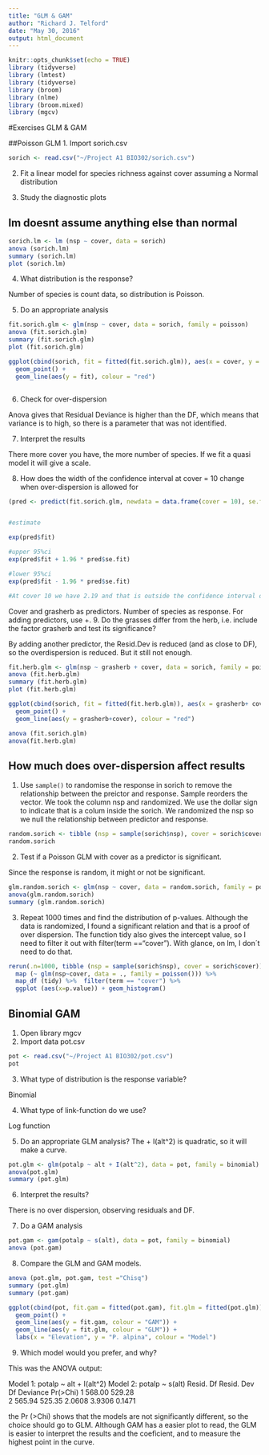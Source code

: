 ```yaml
---
title: "GLM & GAM"
author: "Richard J. Telford"
date: "May 30, 2016"
output: html_document
---
```


```r
knitr::opts_chunk$set(echo = TRUE)
library (tidyverse)
library (lmtest)
library (tidyverse)
library (broom)
library (nlme)
library (broom.mixed)
library (mgcv)
```

#Exercises GLM & GAM

##Poisson GLM
1. Import sorich.csv

```r
sorich <- read.csv("~/Project A1 BIO302/sorich.csv")


```

2. Fit a linear model for species richness against cover assuming a Normal distribution

3. Study the diagnostic plots

## lm doesnt assume anything else than normal

```r

sorich.lm <- lm (nsp ~ cover, data = sorich)
anova (sorich.lm)
summary (sorich.lm)
plot (sorich.lm)
```

4. What distribution is the response?
 
Number of species is count data, so distribution is Poisson.

5. Do an appropriate analysis

```r
fit.sorich.glm <- glm(nsp ~ cover, data = sorich, family = poisson)
anova (fit.sorich.glm)
summary (fit.sorich.glm)
plot (fit.sorich.glm)

ggplot(cbind(sorich, fit = fitted(fit.sorich.glm)), aes(x = cover, y = nsp)) +
  geom_point() +
  geom_line(aes(y = fit), colour = "red")



```

6. Check for over-dispersion

Anova gives that Residual Deviance is higher than the DF, which means that variance is to high, so there is a parameter that was not identified. 

7. Interpret the results

There more cover you have, the more number of species. If we fit a quasi model it will give a scale. 

8. How does the width of the confidence interval at cover = 10 change when over-dispersion is allowed for

```r
(pred <- predict(fit.sorich.glm, newdata = data.frame(cover = 10), se.fit = TRUE))


#estimate

exp(pred$fit)

#upper 95%ci
exp(pred$fit + 1.96 * pred$se.fit)

#lower 95%ci
exp(pred$fit - 1.96 * pred$se.fit)

#At cover 10 we have 2.19 and that is outside the confidence interval of 95%, which is from 7 to 10. 

```

Cover and grasherb as predictors. Number of species as response. For adding predictors, use +. 
9. Do the grasses differ from the herb, i.e. include the factor grasherb and test its significance?

By adding another predictor, the Resid.Dev is reduced (and as close to DF), so the overdispersion is reduced. But it still not enough.

```r

fit.herb.glm <- glm(nsp ~ grasherb + cover, data = sorich, family = poisson)
anova (fit.herb.glm)
summary (fit.herb.glm)
plot (fit.herb.glm)

ggplot(cbind(sorich, fit = fitted(fit.herb.glm)), aes(x = grasherb+ cover, y = nsp)) +
  geom_point() +
  geom_line(aes(y = grasherb+cover), colour = "red")

anova (fit.sorich.glm)
anova(fit.herb.glm)

```



## How much does over-dispersion affect results
1. Use `sample()` to randomise the response in sorich to remove the relationship between the preictor and response.
Sample reorders the vector. We took the column nsp and randomized. We use the dollar sign to indicate that is a colum inside the sorich. We randomized the nsp so we null the relationship between predictor and response.  

```r

random.sorich <- tibble (nsp = sample(sorich$nsp), cover = sorich$cover)
random.sorich
```


2. Test if a Poisson GLM with cover as a predictor is significant.

Since the response is random, it might or not be significant. 

```r
glm.random.sorich <- glm(nsp ~ cover, data = random.sorich, family = poisson)
anova(glm.random.sorich)
summary (glm.random.sorich)

```


3. Repeat 1000 times and find the distribution of p-values.
Although the data is randomized, I found a significant relation and that is a proof of over dispersion.
The function tidy also gives the intercept value, so I need to filter it out with filter(term =="cover"). With glance, on lm, I don´t need to do that.

```r


rerun(.n=1000, tibble (nsp = sample(sorich$nsp), cover = sorich$cover)) %>% 
  map (~ glm(nsp~cover, data = ., family = poisson())) %>% 
  map_df (tidy) %>%  filter(term == "cover") %>%
  ggplot (aes(x=p.value)) + geom_histogram() 


```


## Binomial GAM

1. Open library mgcv
2. Import data pot.csv

```r
pot <- read.csv("~/Project A1 BIO302/pot.csv")
pot
```

3. What type of distribution is the response variable?

Binomial 

4. What type of link-function do we use?

Log function 

5. Do an appropriate GLM analysis?
The + I(alt^2) is quadratic, so it will make a curve. 

```r

pot.glm <- glm(potalp ~ alt + I(alt^2), data = pot, family = binomial)
anova(pot.glm)
summary (pot.glm)
```


6. Interpret the results?

There is no over dispersion, observing residuals and DF.

7. Do a GAM analysis

```r
pot.gam <- gam(potalp ~ s(alt), data = pot, family = binomial)
anova (pot.gam)
```


8. Compare the GLM and GAM models.

```r
anova (pot.glm, pot.gam, test ="Chisq")
summary (pot.glm)
summary (pot.gam)

ggplot(cbind(pot, fit.gam = fitted(pot.gam), fit.glm = fitted(pot.glm)), aes(alt, potalp)) +
  geom_point() +
  geom_line(aes(y = fit.gam, colour = "GAM")) +
  geom_line(aes(y = fit.glm, colour = "GLM")) +
  labs(x = "Elevation", y = "P. alpina", colour = "Model")

```

9. Which model would you prefer, and why?

This was the ANOVA output: 

Model 1: potalp ~ alt + I(alt^2)
Model 2: potalp ~ s(alt)
  Resid. Df Resid. Dev     Df Deviance Pr(>Chi)
1    568.00     529.28                         
2    565.94     525.35 2.0608   3.9306   0.1471

the Pr (>Chi) shows that the models are not significantly different, so the choice should go to GLM. Although GAM has a easier plot to read, the GLM is easier to interpret the results and the coeficient, and to measure the highest point in the curve.